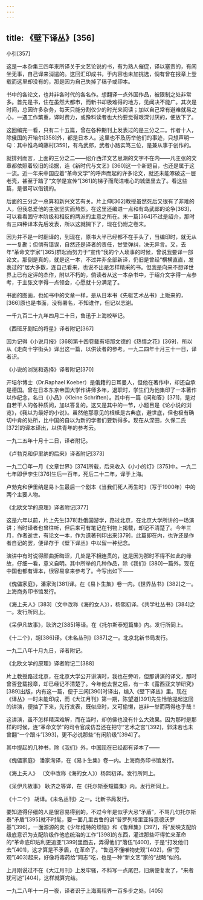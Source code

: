 ```yaml
---
---
---
```

title: 《壁下译丛》[356]
---




小引[357]


这是一本杂集三四年来所译关于文艺论说的书，有为熟人催促，译以塞责的，有闲坐无事，自己译来消遣的。这回汇印成书，于内容也未加挑选，倘有曾在报章上登载而这里却没有的，那是因为自己失掉了稿子或印本。

书中的各论文，也并非各时代的各名作。想翻译一点外国作品，被限制之处非常多。首先是书，住在虽然大都市，而新书却极难得的地方，见闻决不能广。其次是时间，总因许多杂务，每天只能分割仅少的时光来阅读；加以自己常有避难就易之心，一遇工作繁重，译时费力，或豫料读者也大约要觉得艰深讨厌的，便放下了。

这回编完一看，只有二十五篇，曾在各种期刊上发表过的是三分之二。作者十人，除俄国的开培尔[358]外，都是日本人。这里也不及历举他们的事迹，只想声明一句：其中惟岛崎藤村[359]，有岛武郎，武者小路实笃三位，是兼从事于创作的。

就排列而言，上面的三分之二——绍介西洋文艺思潮的文字不在内——凡主张的文章都依照着较旧的论据，连《新时代与文艺》[360]这一个新题目，也还是属于这一流。近一年来中国应着“革命文学”的呼声而起的许多论文，就还未能啄破这一层老壳，甚至于踏了“文学是宣传”[361]的梯子而爬进唯心的城堡里去了。看这些篇，是很可以借镜的。

后面的三分之一总算和新兴文艺有关。片上伸[362]教授虽然死后又很有了非难的人，但我总爱他的主张坚实而热烈。在这里还编进一点和有岛武郎的论争[363]，可以看看固守本阶级和相反的两派的主意之所在。末一篇[364]不过是绍介，那时有三四种译本先后发表，所以这就搁下了，现在仍附之卷末。

因为并不是一时翻译的，到现在，原书大半已经都不在手头了，当编印时，就无从一一复勘；但倘有错误，自然还是译者的责任，甘受弹纠，决无异言。又，去年“革命文学家”[365]群起而努力于“宣传”我的个人琐事的时候，曾说我要译一部论文。那倒是真的，就是这一本，不过并非全部新译，仍旧是曾经“横横直直，发表过的”居大多数，连自己看来，也说不出是怎样精采的书。但我是向来不想译世界上已有定评的杰作，附以不朽的，倘读者从这一本杂书中，于绍介文字得一点参考，于主张文字得一点领会，心愿就十分满足了。

书面的图画，也如书中的文章一样，是从日本书《先驱艺术丛书》上贩来的，[366]原也是书面，没有署名，不知谁作，但记以志谢。

一千九百二十九年四月二十日，鲁迅于上海校毕记。





《西班牙剧坛的将星》译者附记[367]


因为记得《小说月报》[368]第十四卷载有培那文德的《热情之花》[369]，所以从《走向十字街头》译出这一篇，以供读者的参考。一九二四年十月三十一日，译者识。





《小说的浏览和选择》译者附记[370]


开培尔博士（Dr.Raphael Koeber）是俄籍的日耳曼人，但他在著作中，却还自承是德国。曾在日本东京帝国大学作讲师多年，退职时，学生们为他集印了一本著作以作纪念，名曰《小品》（Kleine Schriften）。其中有一篇《问和答》[371]，是对自若干人的各种质问，加以答复的。这又是其中的一节，小题目是《论小说的浏览》，《我以为最好的小说》。虽然他那意见的根柢是古典底，避世底，但也极有确切中肯的处所，比中国的自以为新的学者们要新得多。现在从深田，久保二氏[372]的译本译出，以供青年的参考云。

一九二五年十月十二日，译者附记。





《卢勃克和伊里纳的后来》译者附记[373]


一九二〇年一月《文章世界》[374]所载，后来收入《小小的灯》[375]中。一九二七年即伊孛生[376]生后一百年，死后二十二年，译于上海。

卢勃克和伊里纳是易卜生最后一个剧本《当我们死人再生时》（写于1900年）中的两个主要人物。





《北欧文学的原理》译者附记[377]


这是六年以前，片上先生[378]赴俄国游学，路过北京，在北京大学所讲的一场演讲；当时译者也曾往听，但后来可有笔记在刊物上揭载，却记不清楚了。今年三月，作者逝世，有论文一本，作为遗著刊印出来[379]，此篇即在内，也许还是作者自记的罢，便译存于《壁下译丛》中以留一种纪念。

演讲中有时说得颇曲折晦涩，几处是不相连贯的，这是因为那时不得不如此的缘故，仔细一看，意义自明。其中所举的几种作品，除《我们》[380]一篇外，现在中国也都有译本，很容易拿来参考了。今写出如下——

《傀儡家庭》，潘家洵[381]译。在《易卜生集》卷一内。《世界丛书》[382]之一。上海商务印书馆发行。

《海上夫人》[383]（文中改称《海的女人》），杨熙初译。《共学社丛书》[384]之一。发行所同上。

《呆伊凡故事》，耿济之[385]等译。在《托尔斯泰短篇集》内。发行所同上。

《十二个》，胡[386]译。《未名丛刊》[387]之一。北京北新书局发行。

一九二八年十月九日，译者附记。





《北欧文学的原理》译者附记二[388]


片上教授路过北京，在北京大学公开讲演时，我也在旁听，但那讲演的译文，那时曾否登载报章，却已经记不清楚了。今年他去世之后，有一本《露西亚文学研究》[389]出版，内有这一篇，便于三闲[390]时译出，编入《壁下译丛》里。现在《译丛》一时未能印成，而《大江月刊》第一期，陈望道[391]先生恰恰提起这回的讲演，便抽了下来，先行发表，既似应时，又可偷懒，岂非一举而两得也乎哉！

这讲演，虽不怎样精深难解，而在当时，却仿佛也没有什么大效果。因为那时是那样的时候，连“革命文学”的司令官成仿吾还在把守“艺术之宫”[392]，郭沫若也未曾翻“一个跟斗”[393]，更不必说那些“有闲阶级”[394]了。

其中提起的几种书，除《我们》外，中国现在已经都有译本了——

《傀儡家庭》 潘家洵译，在《易卜生集》卷一内。上海商务印书馆发行。

《海上夫人》 （文中改称《海的女人》）杨熙初译。发行所同上。

《呆伊凡故事》 耿济之等译，在《托尔斯泰短篇集》内。发行所同上。

《十二个》 胡译。《未名丛刊》之一。北新书局发行。

要知道得仔细的人是很容易得到的。不过今年是似乎大忌“矛盾”，不骂几句托尔斯泰“矛盾”[395]就不时髦，要一面几里古鲁的讲“普罗列塔里亚特意德沃罗基”[396]，一面源源的卖《少年维特的烦恼》和《鲁拜集》[397]，将“反映支配阶级底意识为支配阶级作他底统治的工作”[398]的东西，灌进那些吓得忙来革命的“革命底印贴利更追亚”[399]里面去，弄得他们“落伍”[400]，于是“打发他们去”[401]，这才算是不矛盾，在革命了。“鲁迅不懂唯物史观”[402]，但“旁观”[403]起来，好像将毒药给“同志”吃，也是一种“新文艺”家的“战略”似的。

上月刚说过不在《大江月刊》上发牢骚，不料写一点尾巴，旧病便复发了，“来者犹可追”[404]，这样就算完结。

一九二八年十一月一夜，译者识于上海离租界一百多步之处。[405]